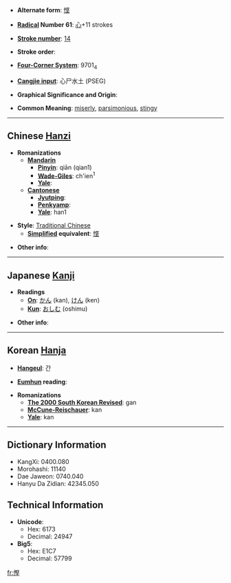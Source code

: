 * '''Alternate form''': [[悭]]

* '''[[Wiktionary:Chinese radical index| Radical]] Number 61''': [[Wiktionary:Chinese radical index 心|心]]+11 strokes

* '''[[Wiktionary:Chinese total strokes index|Stroke number]]''': [[Wiktionary:Chinese total strokes index 14|14]]

* '''Stroke order''': 

* '''[[Wiktionary:Chinese four corner index|Four-Corner System]]''': 9701<sub>4</sub>

* '''[[Wiktionary:Chinese Cangjie index|Cangjie input]]''': 心尸水土 (PSEG)

* '''Graphical Significance and Origin''': 

* '''Common Meaning''': [[miserly]], [[parsimonious]], [[stingy]]

----

== Chinese [[Hanzi]] ==

* '''Romanizations'''
** '''[[Mandarin]]'''
*** '''[[Pinyin]]''': qiān (qian1)
*** '''[[Wade-Giles]]''': ch'ien<sup>1</sup>
*** '''[[Yale]]''': 
** '''[[Cantonese]]'''
*** '''[[Jyutping]]''':
*** '''[[Penkyamp]]''': 
*** '''[[Yale]]''': han1

* '''Style''': [[Traditional Chinese]] 
** '''[[Simplified Chinese|Simplified]] equivalent''': [[悭]]

* '''Other info''': 

----

== Japanese [[Kanji]] ==

* '''Readings'''
** '''[[On]]''': [[かん]] (kan), [[けん]] (ken)
** '''[[Kun]]''': [[おしむ]] (oshimu)

* '''Other info''':  

----

== Korean [[Hanja]] ==

* '''[[Hangeul]]''': 간

* '''[[Eumhun]] reading''': 

* '''Romanizations'''
** '''[[The 2000 South Korean Revised Romanization|The 2000 South Korean Revised]]''': gan
** '''[[McCune-Reischauer]]''': kan
** '''[[Yale]]''': kan

----

== Dictionary Information ==

* KangXi: 0400.080
* Morohashi: 11140
* Dae Jaweon: 0740.040
* Hanyu Da Zidian: 42345.050

== Technical Information ==

* '''Unicode''':
** Hex: 6173
** Decimal: 24947
* '''Big5''':
** Hex: E1C7
** Decimal: 57799

[[fr:慳]]